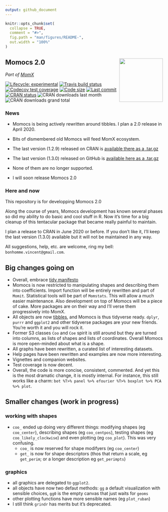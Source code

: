 ```yaml
---
output: github_document
---
```


<!-- README.md is generated from README.Rmd. Please edit that file -->

```r
knitr::opts_chunk$set(
  collapse = TRUE,
  comment = "#>",
  fig.path = "man/figures/README-",
  out.width = "100%"
)
```

## Momocs 2.0 <a href='http://momx.github.io/Momocs2'><img src='man/figures/logo.png' align="right" height="139" /></a>

*Part of [MomX](https://momx.github.io/MomX/)*

<!-- badges: start -->
[![Lifecycle: experimental](https://img.shields.io/badge/lifecycle-experimental-orange.svg)](https://www.tidyverse.org/lifecycle/#experimental)
[![Travis build status](https://travis-ci.org/MomX/Momocs2.svg?branch=master)](https://travis-ci.org/MomX/Momocs2)
[![Codecov test coverage](https://codecov.io/gh/MomX/Momocs2/branch/master/graph/badge.svg)](https://codecov.io/gh/MomX/Momocs2?branch=master)
[![Code size](https://img.shields.io/github/languages/code-size/MomX/Momocs.svg)](https://github.com/MomX/Momocs2)
[![Last commit](https://img.shields.io/github/last-commit/MomX/Momocs2.svg)](https://github.com/MomX/Momocs2/commits/master)
[![CRAN status](https://www.r-pkg.org/badges/version/Momocs2)](https://CRAN.R-project.org/package=Momocs2)
![CRAN downloads last month](http://cranlogs.r-pkg.org/badges/Momocs) ![CRAN downloads grand total](http://cranlogs.r-pkg.org/badges/grand-total/Momocs)
<!-- badges: end -->

<!--
The goal of Momocs is to provide a complete, convenient, reproducible and open-source toolkit for 2D morphometrics.

It includes most common 2D morphometrics approaches on outlines, open outlines, configurations of landmarks, traditional morphometrics, and facilities for data preparation, manipulation and visualization with a consistent grammar throughout.

It allows reproducible, pipeable, complex morphometric analyses and other morphometrics approaches should be easy to plug in, or develop from, on top of this canvas.

It hinges on the core functions developed in the must-have book _[Morphometrics with R](http://www.springer.com/statistics/life+sciences,+medicine+%26+health/book/978-0-387-77789-4)_ by [Julien Claude](http://www.isem.univ-montp2.fr/recherche/equipes/biologie-du-developpement-et-evolution/personnel/claude-julien/) (2008).

* __Check__ the online doc and the tutorials [there](http://momx.github.io/Momocs/)
* __You're welcome to__ implement ideas, propose new ones, review the code, the helpfiles or the vignettes, report bugs, ask for help and propose to collaborate with me: [here on GitHub](https://github.com/MomX/Momocs/issues) or there: `bonhomme.vincent@gmail.com`.

-->

### News 
* Momocs is being actively rewritten around tibbles. I plan a 2.0 release in April 2020.
* Bits of dismembered old Momocs will feed MomX ecosystem.

* The last version (1.2.9) released on CRAN is [available there as a .tar.gz](https://cran.r-project.org/src/contrib/Archive/Momocs/Momocs_1.2.9.tar.gz)
* The last version (1.3.0) released on GitHub is [available here as a .tar.gz](https://github.com/MomX/Momocs/releases/download/1.3.0/Momocs_1.3.0.tar.gz)
* None of them are no longer supported.
* I will soon release Momocs 2.0

### Here and now
This repository is for developping Momocs 2.0

Along the course of years, Momocs development has known several phases so did my ability to do basic and cool stuff in R. Now it's time for a big cleanup of this tentacular package that became really painful to maintain.

I plan a release to CRAN in June 2020 or before. If you don't like it, I'll keep the last version (1.3.0) available but it will not be maintained in any way.

All suggestions, help, etc. are welcome, ring my bell: `bonhomme.vincent@gmail.com`.

## Big changes going on

* Overall, embrace [tidy manifesto](https://tidyverse.tidyverse.org/articles/manifesto.html)
* Momocs is now restricted to manipulating shapes and describing them into coefficients. Import function will be entirely rewritten and part of `Momit`. Statistical tools will be part of `Momstats`. This will allow a much easier maintenance. Also development on top of Momocs will be a piece of cake. More packages are on their way and I'll verse them progressively into MomX.
* All objects are now [tibbles](https://tibble.tidyverse.org/), and Momocs is thus tidyverse ready. `dplyr`, `purrr` and `ggplot2` and other tidyverse packages are your new friends. You're worth it and you will rock it.
* Former S3 classes `Coo` and `Coe` spirit is still around but they are turned into columns, as lists of shapes and lists of coordinates. Overall Momocs is more open-minded about what is a shape.
* All graphs have been rewritten, a curated list of interesting datasets.
* Help pages have been rewritten and examples are now more interesting.
* Vignettes and companion websites.
* Test coverage is now decent.
* Overall, the code is more concise, consistent, commented. And yet this is the most dramatic change, it is mostly internal. For instance, this still works like a charm: `bot %T>% panel %>% efourier %T>% boxplot %>% PCA %>% plot`.

## Smaller changes (work in progress)

### working with shapes
* `coo_` ended up doing very different things: modifying shapes (eg `coo_center`), describing shapes (eg `coo_centpos`), testing shapes (eg `coo_likely_clockwise`) and even plotting (eg `coo_plot`). This was very confusing. 
  * `coo_` is now reserved for shape modifyers (eg `coo_center`)
  * `get_` is now for shape descriptors (thos that return a scale, eg `get_perim`; or a longer description eg `get_perimpts`)
  
### graphics
  * all graphics are delegated to `ggplot2`.
  * all objects have now two defaut methods: `gg` a default visualization with sensible choices, `gg0` is the empty canvas that just waits for `geoms`
  * other plotting functions have more sensible names (eg `plot_ruban`)
  * I still think `grindr` has merits but it's deprecated.
